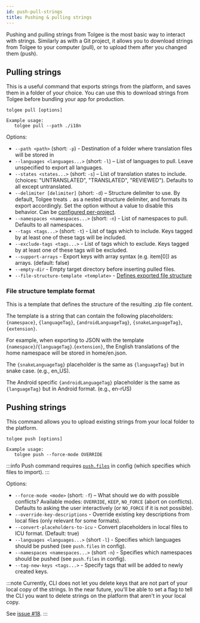 ```yaml
---
id: push-pull-strings
title: Pushing & pulling strings
---
```


Pushing and pulling strings from Tolgee is the most basic way to interact with strings. Similarly as with a Git project,
it allows you to download strings from Tolgee to your computer (pull), or to upload them after you changed them (push).

## Pulling strings

This is a useful command that exports strings from the platform, and saves them in a folder of your choice. You can
use this to download strings from Tolgee before bundling your app for production.

```
tolgee pull [options]

Example usage:
   tolgee pull --path ./i18n
```

Options:

- `--path <path>` (short: `-p`) - Destination of a folder where translation files will be stored in
- `--languages <languages...>` (short: `-l`) – List of languages to pull. Leave unspecified to export all languages.
- `--states <states...>` (short: `-s`) – List of translation states to include. (choices: "UNTRANSLATED", "TRANSLATED", "REVIEWED"). Defaults to all except untranslated.
- `--delimiter [delimiter]` (short: `-d`) – Structure delimiter to use. By default, Tolgee treats `.` as a nested
  structure delimiter, and formats its export accordingly. Set the option without a value to disable this behavior.
  Can be [configured per-project](./project-configuration.mdx).
- `--namespaces <namespaces...>` (short: `-n`) - List of namespaces to pull. Defaults to all namespaces.
- `--tags <tags...>` (short: `-t`) - List of tags which to include. Keys tagged by at least one of these tags will be included.
- `--exclude-tags <tags...>` - List of tags which to exclude. Keys tagged by at least one of these tags will be excluded.
- `--support-arrays` - Export keys with array syntax (e.g. item[0]) as arrays. (default: false)
- `--empty-dir` - Empty target directory before inserting pulled files.
- `--file-structure-template <template>` - [Defines exported file structure](#file-structure-template-format)

### File structure template format
This is a template that defines the structure of the resulting .zip file content.

The template is a string that can contain the following placeholders: `{namespace}`, `{languageTag}`, `{androidLanguageTag}`, `{snakeLanguageTag}`, `{extension}`.

For example, when exporting to JSON with the template `{namespace}`/`{languageTag}`.`{extension}`, the English translations of the home namespace will be stored in home/en.json.

The `{snakeLanguageTag}` placeholder is the same as `{languageTag}` but in snake case. (e.g., en_US).

The Android specific `{androidLanguageTag}` placeholder is the same as `{languageTag}` but in Android format. (e.g., en-rUS)

## Pushing strings

This command allows you to upload existing strings from your local folder to the platform.

```
tolgee push [options]

Example usage:
   tolgee push --force-mode OVERRIDE
```

:::info
Push command requires [`push.files`](./project-configuration.mdx#pushfiles) in config (which specifies which files to import).
:::

Options:

- `--force-mode <mode>` (short: `-f`) – What should we do with possible conflicts? Available modes: `OVERRIDE`, `KEEP`, `NO_FORCE` (abort on conflicts). Defaults to asking the user interactively (or `NO_FORCE` if it is not possible).
- `--override-key-descriptions` - Override existing key descriptions from local files (only relevant for some formats).
- `--convert-placeholders-to-icu` - Convert placeholders in local files to ICU format. (Default: true)
- `--languages <languages...>` (short `-l`) - Specifies which languages should be pushed (see `push.files` in config).
- `--namespaces <namespaces...>` (short `-n`) - Specifies which namespaces should be pushed (see `push.files` in config).
- `--tag-new-keys <tags...>` - Specify tags that will be added to newly created keys.

:::note
Currently, CLI does not let you delete keys that are not part of your local copy of the strings. In the near future,
you'll be able to set a flag to tell the CLI you want to delete strings on the platform that aren't in your local copy.

See [issue #18](https://github.com/tolgee/tolgee-cli/issues/18).
:::
